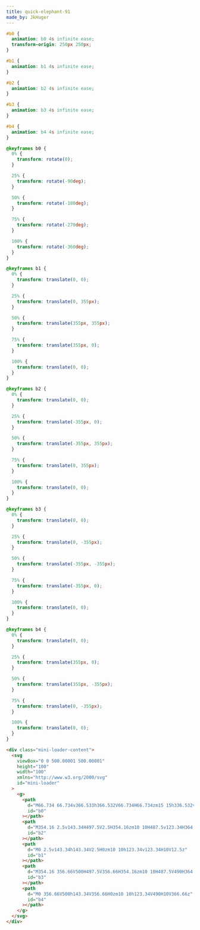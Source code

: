 ```yaml
---
title: quick-elephant-91
made_by: JkHuger
---
```


```css
#b0 {
  animation: b0 4s infinite ease;
  transform-origin: 250px 250px;
}

#b1 {
  animation: b1 4s infinite ease;
}

#b2 {
  animation: b2 4s infinite ease;
}

#b3 {
  animation: b3 4s infinite ease;
}

#b4 {
  animation: b4 4s infinite ease;
}

@keyframes b0 {
  0% {
    transform: rotate(0);
  }

  25% {
    transform: rotate(-90deg);
  }

  50% {
    transform: rotate(-180deg);
  }

  75% {
    transform: rotate(-270deg);
  }

  100% {
    transform: rotate(-360deg);
  }
}

@keyframes b1 {
  0% {
    transform: translate(0, 0);
  }

  25% {
    transform: translate(0, 355px);
  }

  50% {
    transform: translate(355px, 355px);
  }

  75% {
    transform: translate(355px, 0);
  }

  100% {
    transform: translate(0, 0);
  }
}

@keyframes b2 {
  0% {
    transform: translate(0, 0);
  }

  25% {
    transform: translate(-355px, 0);
  }

  50% {
    transform: translate(-355px, 355px);
  }

  75% {
    transform: translate(0, 355px);
  }

  100% {
    transform: translate(0, 0);
  }
}

@keyframes b3 {
  0% {
    transform: translate(0, 0);
  }

  25% {
    transform: translate(0, -355px);
  }

  50% {
    transform: translate(-355px, -355px);
  }

  75% {
    transform: translate(-355px, 0);
  }

  100% {
    transform: translate(0, 0);
  }
}

@keyframes b4 {
  0% {
    transform: translate(0, 0);
  }

  25% {
    transform: translate(355px, 0);
  }

  50% {
    transform: translate(355px, -355px);
  }

  75% {
    transform: translate(0, -355px);
  }

  100% {
    transform: translate(0, 0);
  }
}
```

```html
<div class="mini-loader-content">
  <svg
    viewBox="0 0 500.00001 500.00001"
    height="100"
    width="100"
    xmlns="http://www.w3.org/2000/svg"
    id="mini-loader"
  >
    <g>
      <path
        d="M66.734 66.734v366.533h366.532V66.734H66.734zm15 15h336.532v336.533H81.734V81.734z"
        id="b0"
      ></path>
      <path
        d="M354.16 2.5v143.34H497.5V2.5H354.16zm10 10H487.5v123.34H364.16V12.5z"
        id="b2"
      ></path>
      <path
        d="M0 2.5v143.34h143.34V2.5H0zm10 10h123.34v123.34H10V12.5z"
        id="b1"
      ></path>
      <path
        d="M354.16 356.66V500H497.5V356.66H354.16zm10 10H487.5V490H364.16V366.66z"
        id="b3"
      ></path>
      <path
        d="M0 356.66V500h143.34V356.66H0zm10 10h123.34V490H10V366.66z"
        id="b4"
      ></path>
    </g>
  </svg>
</div>
```
